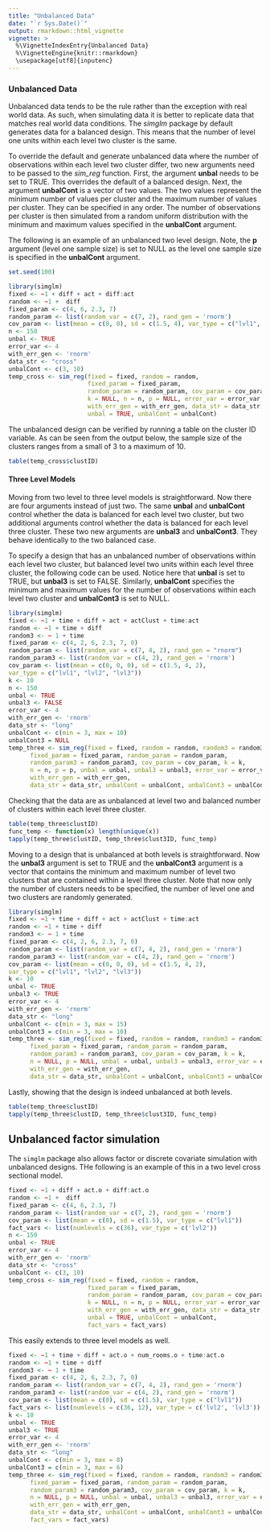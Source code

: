 ```yaml
---
title: "Unbalanced Data"
date: "`r Sys.Date()`"
output: rmarkdown::html_vignette
vignette: >
  %\VignetteIndexEntry{Unbalanced Data}
  %\VignetteEngine{knitr::rmarkdown}
  \usepackage[utf8]{inputenc}
---
```


### Unbalanced Data

Unbalanced data tends to be the rule rather than the exception with real world data. As such, when simulating data it is better to replicate data that matches real world data conditions. The *simglm* package by default generates data for a balanced design. This means that the number of level one units within each level two cluster is the same.

To override the default and generate unbalanced data where the number of observations within each level two cluster differ, two new arguments need to be passed to the *sim_reg* function. First, the argument **unbal** needs to be set to TRUE. This overrides the default of a balanced design. Next, the argument **unbalCont** is a vector of two values. The two values represent the minimum number of values per cluster and the maximum number of values per cluster. They can be specified in any order. The number of observations per cluster is then simulated from a random uniform distribution with the minimum and maximum values specified in the **unbalCont** argument.

The following is an example of an unbalanced two level design. Note, the **p** argument (level one sample size) is set to NULL as the level one sample size is specified in the **unbalCont** argument.

```r
set.seed(100)
```

```r
library(simglm)
fixed <- ~1 + diff + act + diff:act
random <- ~1 +  diff
fixed_param <- c(4, 6, 2.3, 7)
random_param <- list(random_var = c(7, 2), rand_gen = 'rnorm')
cov_param <- list(mean = c(0, 0), sd = c(1.5, 4), var_type = c("lvl1", "lvl2"))
n <- 150
unbal <- TRUE
error_var <- 4
with_err_gen <- 'rnorm'
data_str <- "cross"
unbalCont <- c(3, 10)
temp_cross <- sim_reg(fixed = fixed, random = random, 
                      fixed_param = fixed_param, 
                      random_param = random_param, cov_param = cov_param,
                      k = NULL, n = n, p = NULL, error_var = error_var,
                      with_err_gen = with_err_gen, data_str = data_str, 
                      unbal = TRUE, unbalCont = unbalCont)
```

The unbalanced design can be verified by running a table on the cluster ID variable. As can be seen from the output below, the sample size of the clusters ranges from a small of 3 to a maximum of 10.
```r
table(temp_cross$clustID)
```

#### Three Level Models
Moving from two level to three level models is straightforward. Now there are four arguments instead of just two. The same **unbal** and **unbalCont** control whether the data is balanced for each level two cluster, but two additional arguments control whether the data is balanced for each level three cluster. These two new arguments are **unbal3** and **unbalCont3**. They behave identically to the two balanced case.

To specify a design that has an unbalanced number of observations within each level two cluster, but balanced level two units within each level three cluster, the following code can be used. Notice here that **unbal** is set to TRUE, but **unbal3** is set to FALSE. Similarly, **unbalCont** specifies the minimum and maximum values for the number of observations within each level two cluster and **unbalCont3** is set to NULL.
```r
library(simglm)
fixed <- ~1 + time + diff + act + actClust + time:act
random <- ~1 + time + diff
random3 <- ~ 1 + time
fixed_param <- c(4, 2, 6, 2.3, 7, 0)
random_param <- list(random_var = c(7, 4, 2), rand_gen = "rnorm")
random_param3 <- list(random_var = c(4, 2), rand_gen = 'rnorm')
cov_param <- list(mean = c(0, 0, 0), sd = c(1.5, 4, 2),
var_type = c("lvl1", "lvl2", "lvl3"))
k <- 10
n <- 150
unbal <- TRUE
unbal3 <- FALSE
error_var <- 4
with_err_gen <- 'rnorm'
data_str <- "long"
unbalCont <- c(min = 3, max = 10)
unbalCont3 = NULL
temp_three <- sim_reg(fixed = fixed, random = random, random3 = random3,
      fixed_param = fixed_param, random_param = random_param, 
      random_param3 = random_param3, cov_param = cov_param, k = k,
      n = n, p = p, unbal = unbal, unbal3 = unbal3, error_var = error_var,
      with_err_gen = with_err_gen, 
      data_str = data_str, unbalCont = unbalCont, unbalCont3 = unbalCont3)
```

Checking that the data are as unbalanced at level two and balanced number of clusters within each level three cluster.
```r
table(temp_three$clustID)
func_temp <- function(x) length(unique(x))
tapply(temp_three$clustID, temp_three$clust3ID, func_temp)
```

Moving to a design that is unbalanced at both levels is straightforward. Now the **unbal3** argument is set to TRUE and the **unbalCont3** argument is a vector that contains the minimum and maximum number of level two clusters that are contained within a level three cluster. Note that now only the number of clusters needs to be specified, the number of level one and two clusters are randomly generated.
```r
library(simglm)
fixed <- ~1 + time + diff + act + actClust + time:act
random <- ~1 + time + diff
random3 <- ~ 1 + time
fixed_param <- c(4, 2, 6, 2.3, 7, 0)
random_param <- list(random_var = c(7, 4, 2), rand_gen = 'rnorm')
random_param3 <- list(random_var = c(4, 2), rand_gen = 'rnorm')
cov_param <- list(mean = c(0, 0, 0), sd = c(1.5, 4, 2),
var_type = c("lvl1", "lvl2", "lvl3"))
k <- 10
unbal <- TRUE
unbal3 <- TRUE
error_var <- 4
with_err_gen <- 'rnorm'
data_str <- "long"
unbalCont <- c(min = 3, max = 15)
unbalCont3 = c(min = 3, max = 10)
temp_three <- sim_reg(fixed = fixed, random = random, random3 = random3,
      fixed_param = fixed_param, random_param = random_param, 
      random_param3 = random_param3, cov_param = cov_param, k = k,
      n = NULL, p = NULL, unbal = unbal, unbal3 = unbal3, error_var = error_var,
      with_err_gen = with_err_gen, 
      data_str = data_str, unbalCont = unbalCont, unbalCont3 = unbalCont3)
```

Lastly, showing that the design is indeed unbalanced at both levels.
```r
table(temp_three$clustID)
tapply(temp_three$clustID, temp_three$clust3ID, func_temp)
```

## Unbalanced factor simulation
The `simglm` package also allows factor or discrete covariate simulation with unbalanced designs. THe following is an example of this in a two level cross sectional model.

```r
fixed <- ~1 + diff + act.o + diff:act.o
random <- ~1 +  diff
fixed_param <- c(4, 6, 2.3, 7)
random_param <- list(random_var = c(7, 2), rand_gen = 'rnorm')
cov_param <- list(mean = c(0), sd = c(1.5), var_type = c("lvl1"))
fact_vars <- list(numlevels = c(36), var_type = c('lvl2'))
n <- 150
unbal <- TRUE
error_var <- 4
with_err_gen <- 'rnorm'
data_str <- "cross"
unbalCont <- c(3, 10)
temp_cross <- sim_reg(fixed = fixed, random = random, 
                      fixed_param = fixed_param, 
                      random_param = random_param, cov_param = cov_param,
                      k = NULL, n = n, p = NULL, error_var = error_var,
                      with_err_gen = with_err_gen, data_str = data_str, 
                      unbal = TRUE, unbalCont = unbalCont, 
                      fact_vars = fact_vars)
```

This easily extends to three level models as well.

```r
fixed <- ~1 + time + diff + act.o + num_rooms.o + time:act.o
random <- ~1 + time + diff
random3 <- ~ 1 + time
fixed_param <- c(4, 2, 6, 2.3, 7, 0)
random_param <- list(random_var = c(7, 4, 2), rand_gen = 'rnorm')
random_param3 <- list(random_var = c(4, 2), rand_gen = 'rnorm')
cov_param <- list(mean = c(0), sd = c(1.5), var_type = c("lvl1"))
fact_vars <- list(numlevels = c(36, 12), var_type = c('lvl2', 'lvl3'))
k <- 10
unbal <- TRUE
unbal3 <- TRUE
error_var <- 4
with_err_gen <- 'rnorm'
data_str <- "long"
unbalCont <- c(min = 3, max = 8)
unbalCont3 = c(min = 3, max = 6)
temp_three <- sim_reg(fixed = fixed, random = random, random3 = random3,
      fixed_param = fixed_param, random_param = random_param, 
      random_param3 = random_param3, cov_param = cov_param, k = k,
      n = NULL, p = NULL, unbal = unbal, unbal3 = unbal3, error_var = error_var,
      with_err_gen = with_err_gen, 
      data_str = data_str, unbalCont = unbalCont, unbalCont3 = unbalCont3,
      fact_vars = fact_vars)
```
